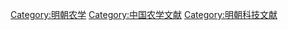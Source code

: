 [[Category:明朝农学|Category:明朝农学]]
[[Category:中国农学文献|Category:中国农学文献]]
[[Category:明朝科技文献|Category:明朝科技文献]]